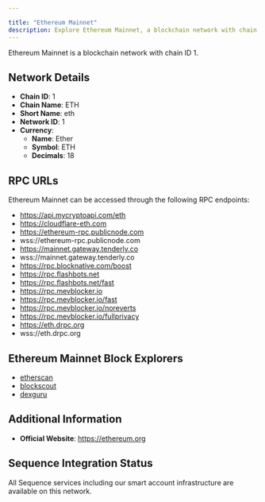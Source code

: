 ```yaml
---

title: "Ethereum Mainnet"
description: Explore Ethereum Mainnet, a blockchain network with chain ID 1. Learn about its native currency, Ether, and how to interact with the network.
---
```




Ethereum Mainnet is a blockchain network with chain ID 1.

## Network Details

- **Chain ID**: 1
- **Chain Name**: ETH
- **Short Name**: eth
- **Network ID**: 1
- **Currency**: 
  - **Name**: Ether
  - **Symbol**: ETH
  - **Decimals**: 18

## RPC URLs

Ethereum Mainnet can be accessed through the following RPC endpoints:

- https://api.mycryptoapi.com/eth
- https://cloudflare-eth.com
- https://ethereum-rpc.publicnode.com
- wss://ethereum-rpc.publicnode.com
- https://mainnet.gateway.tenderly.co
- wss://mainnet.gateway.tenderly.co
- https://rpc.blocknative.com/boost
- https://rpc.flashbots.net
- https://rpc.flashbots.net/fast
- https://rpc.mevblocker.io
- https://rpc.mevblocker.io/fast
- https://rpc.mevblocker.io/noreverts
- https://rpc.mevblocker.io/fullprivacy
- https://eth.drpc.org
- wss://eth.drpc.org

## Ethereum Mainnet Block Explorers

- [etherscan](https://etherscan.io)
- [blockscout](https://eth.blockscout.com)
- [dexguru](https://ethereum.dex.guru)

## Additional Information

- **Official Website**: https://ethereum.org

## Sequence Integration Status

All Sequence services including our smart account infrastructure are available on this network.
